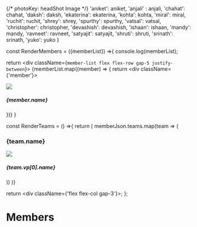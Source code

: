 
{/* photoKey: headShot Image */}
'aniket': aniket,
'anjali' : anjali,
'chahat': chahat,
'daksh': daksh,
'ekaterina': ekaterina,
'kohta': kohta,
'miral': miral,
'ruchit': ruchit,
'shrey': shrey,
'spurthy': spurthy,
'vatsal': vatsal,
'christopher': christopher,
'devashish': devashish,
'ishaan': ishaan,
'mandy': mandy,
'ravneet': ravneet,
'satyajit': satyajit,
'shruti': shruti,
'srinath': srinath,
'yuko': yuko
}


const RenderMembers = ({memberList}) =>{
console.log(memberList);

return <div className={`member-list flex flex-row gap-5 justify-between`}>
{memberList.map((member) => {
return <div className={'member'}>

<div className={'photo'}>
<img src ={photoMap[member.photoKey]}/>
</div>
<div className={'details'}>
<h5>{member.name}</h5>
</div>
</div>
})}

</div>
}

const RenderTeams = () =>{
return (
memberJson.teams.map(team => (

<div className={`team`}>
  <h3>{team.name}</h3>
  <div className={'member'}>

<div className={'photo'}>
<img src ={photoMap[team.vp[0].photoKey]}/>
</div>
<div className={'details'}>
<h5>{team.vp[0].name}</h5>
</div>
</div>
  <RenderMembers memberList={team.members} />
</div>

)) )}

return <div className={'flex flex-col gap-3'}><RenderTeams/></div>;
};

# Members

<MemberList> </MemberList>
